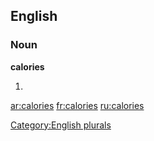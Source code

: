 
==English==

===Noun===
'''calories'''

# {{plural of|[[calorie]]}}

{{anagrams:en/aceilors}}
[[Category:English plurals]]

[[ar:calories]]
[[fr:calories]]
[[ru:calories]]